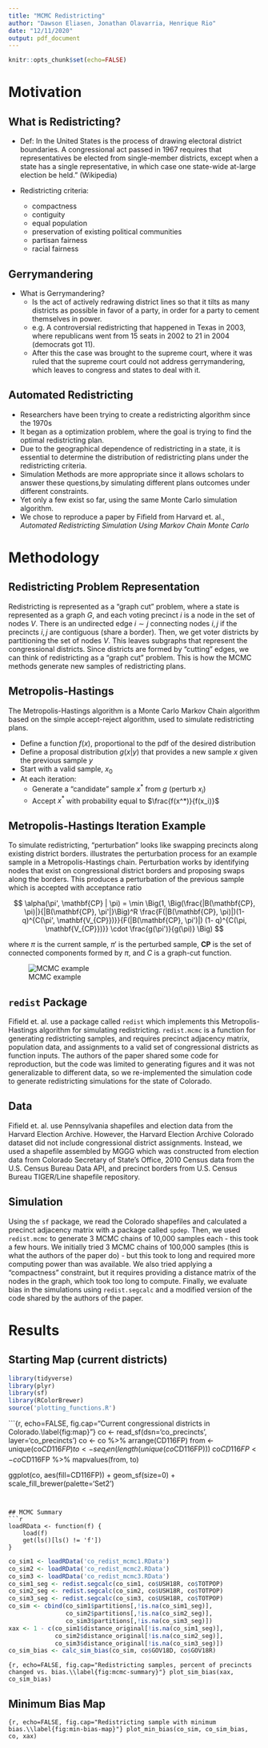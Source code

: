 ```yaml
---
title: "MCMC Redistricting"
author: "Dawson Eliasen, Jonathan Olavarria, Henrique Rio"
date: "12/11/2020"
output: pdf_document
---
```


```r
knitr::opts_chunk$set(echo=FALSE)
```

# Motivation


## What is Redistricting?
- Def: In the United States is the process of drawing electoral district boundaries. A congressional act passed in 1967 requires that representatives be elected from single-member districts, except when a state has a single representative, in which case one state-wide at-large election be held." (Wikipedia)

- Redistricting criteria:
    - compactness
    - contiguity
    - equal population
    - preservation of existing political communities
    - partisan fairness
    - racial fairness


## Gerrymandering
- What is Gerrymandering?
    - Is the act of actively redrawing district lines so that it tilts as many districts as possible in favor of a party, in order for a party to cement themselves in power.
    - e.g. A controversial redistricting that happened in Texas in 2003, where          republicans went from 15 seats in 2002 to 21 in 2004 (democrats got 11).
    - After this the case was brought to the supreme court, where it was ruled that the supreme court could not address gerrymandering, which leaves to congress and states to deal with it.


## Automated Redistricting
- Researchers have been trying to create a redistricting algorithm since the 1970s
- It began as a optimization problem, where the goal is trying to find the optimal redistricting plan.
- Due to the geographical dependence of redistricting in a state, it is essential to determine the distribution of redistricting plans under the redistricting criteria.
- Simulation Methods are more appropriate since it allows scholars to answer these questions,by  simulating different plans outcomes under different constraints.
- Yet only a few exist so far, using the same Monte Carlo simulation algorithm.
- We chose to reproduce a paper by Fifield from Harvard et. al., *Automated Redistricting Simulation Using Markov Chain Monte Carlo*


# Methodology


## Redistricting Problem Representation
Redistricting is represented as a “graph cut” problem, where a state is represented as a graph $G$, and each voting precinct $i$ is a node in the set of nodes $V$. There is an undirected edge $i \sim j$ connecting nodes $i, j$ if the precincts $i, j$ are contiguous (share a border). Then, we get voter districts by partitioning the set of nodes $V$. This leaves subgraphs that represent the congressional districts. Since districts are formed by “cutting” edges, we can think of redistricting as a “graph cut” problem. This is how the MCMC methods generate new samples of redistricting plans.


## Metropolis-Hastings
The Metropolis-Hastings algorithm is a Monte Carlo Markov Chain algorithm based on the simple accept-reject algorithm, used to simulate redistricting plans.

- Define a function $f(x)$, proportional to the pdf of the desired distribution
- Define a proposal distribution $g(x | y)$ that provides a new sample $x$ given the previous sample $y$
- Start with a valid sample, $x_0$
- At each iteration:
    - Generate a “candidate” sample $x^*$ from $g$ (perturb $x_i$)
    - Accept $x^*$ with probability equal to $\frac{f(x^*)}{f(x_i)}$


## Metropolis-Hastings Iteration Example
To simulate redistricting, “perturbation” looks like swapping precincts along existing district borders. \ref{fig:MCMC example} illustrates the perturbation process for an example sample in a Metropolis-Hastings chain. Perturbation works by identifying nodes that exist on congressional district borders and proposing swaps along the borders. This produces a perturbation of the previous sample which is accepted with acceptance ratio

$$
\alpha(\pi', \mathbf{CP} | \pi) = \min \Big(1,
    \Big(\frac{|B(\mathbf{CP}, \pi)|}{|B(\mathbf{CP}, \pi'|}\Big)^R 
    \frac{F(|B(\mathbf{CP}, \pi)|)(1- q)^{C(\pi', \mathbf{V_{CP}})}}{F(|B(\mathbf{CP}, \pi')|) (1- q)^{C(\pi, \mathbf{V_{CP}})}} \cdot
    \frac{g(\pi')}{g(\pi)} 
\Big)
$$

where $\pi$ is the current sample, $\pi'$ is the perturbed sample, $\mathbf{CP}$ is the set of connected components formed by $\pi$, and $C$ is a graph-cut function.

![MCMC example](figures/mcmc_example.png)


## `redist` Package
Fifield et. al. use a package called `redist` which implements this Metropolis-Hastings algorithm for simulating redistricting. `redist.mcmc` is a function for generating redistricting samples, and requires precinct adjacency matrix, population data, and assignments to a valid set of congressional districts as function inputs. The authors of the paper shared some code for reproduction, but the code was limited to generating figures and it was not generalizable to different data, so we re-implemented the simulation code to generate redistricting simulations for the state of Colorado.


## Data
Fifield et. al. use Pennsylvania shapefiles and election data from the Harvard Election Archive. However, the Harvard Election Archive Colorado dataset did not include congressional district assignments. Instead, we used a shapefile assembled by MGGG which was constructed from election data from Colorado Secretary of State’s Office, 2010 Census data from the U.S. Census Bureau Data API, and precinct borders from U.S. Census Bureau TIGER/Line shapefile repository.


## Simulation
Using the `sf` package, we read the Colorado shapefiles and calculated a precinct adjacency matrix with a package called `spdep`. Then, we used `redist.mcmc` to generate 3 MCMC chains of 10,000 samples each - this took a few hours. We initially tried 3 MCMC chains of 100,000 samples (this is what the authors of the paper do) - but this took to long and required more computing power than was available. We also tried applying a “compactness” constraint, but it requires providing a distance matrix of the nodes in the graph, which took too long to compute. Finally, we evaluate bias in the simulations using `redist.segcalc` and a modified version of the code shared by the authors of the paper.


# Results


## Starting Map (current districts)
```r
library(tidyverse)
library(plyr)
library(sf)
library(RColorBrewer)
source('plotting_functions.R')
```

```{r, echo=FALSE, fig.cap="Current congressional districts in Colorado.\\label{fig:map}"}
co <- read_sf(dsn='co_precincts', layer='co_precincts')
co <- co %>% arrange(CD116FP)
from <- unique(co$CD116FP)
to <- seq_len(length(unique(co$CD116FP)))
co$CD116FP <- co$CD116FP %>% mapvalues(from, to)

ggplot(co, aes(fill=CD116FP)) +
    geom_sf(size=0) +
    scale_fill_brewer(palette='Set2')
```


## MCMC Summary
```r
loadRData <- function(f) {
    load(f)
    get(ls()[ls() != 'f'])
}
```

```r
co_sim1 <- loadRData('co_redist_mcmc1.RData')
co_sim2 <- loadRData('co_redist_mcmc2.RData')
co_sim3 <- loadRData('co_redist_mcmc3.RData')
co_sim1_seg <- redist.segcalc(co_sim1, co$USH18R, co$TOTPOP)
co_sim2_seg <- redist.segcalc(co_sim2, co$USH18R, co$TOTPOP)
co_sim3_seg <- redist.segcalc(co_sim3, co$USH18R, co$TOTPOP)
co_sim <- cbind(co_sim1$partitions[,!is.na(co_sim1_seg)],
                co_sim2$partitions[,!is.na(co_sim2_seg)], 
                co_sim3$partitions[,!is.na(co_sim3_seg)])
xax <- 1 - c(co_sim1$distance_original[!is.na(co_sim1_seg)],
             co_sim2$distance_original[!is.na(co_sim2_seg)],
             co_sim3$distance_original[!is.na(co_sim3_seg)])
co_sim_bias <- calc_sim_bias(co_sim, co$GOV18D, co$GOV18R)
```

```{r, echo=FALSE, fig.cap="Redistricting samples, percent of precincts changed vs. bias.\\label{fig:mcmc-summary}"}
plot_sim_bias(xax, co_sim_bias)
```


## Minimum Bias Map
```{r, echo=FALSE, fig.cap="Redistricting sample with minimum bias.\\label{fig:min-bias-map}"}
plot_min_bias(co_sim, co_sim_bias, co, xax)
```